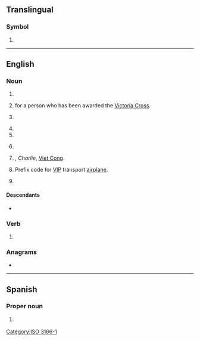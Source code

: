 {{also|vc|.vc|Vc.|vç|V.C.}}
==Translingual==

===Symbol===
{{head|mul|symbol}}

# {{n-g|The [[ISO]] 3166-1 two-letter (alpha-2) code for [[Saint Vincent and the Grenadines]].}}

[[Category:ISO 3166-1]]

----

==English==

===Noun===
{{en-noun|~}}

# {{init of|en|Victoria Cross}}
# {{1|post-nominal letters}} for a person who has been awarded the [[Victoria Cross]].
# {{lb|en|education}} {{init of|en|vice-chancellor}}
# {{init of|en|venture capitalist}}
# {{init of|en|venture capital}}
# {{lb|en|UK|education}} {{init of|en|[[voluntary controlled school|voluntary controlled]]}}
# {{lb|en|US|army|historical}} {{init of|en||Victor Charlie|nodot=1}}, ''Charlie'', [[Viet Cong]].
# {{lb|en|US|air force|aviation}} Prefix code for [[VIP]] transport [[airplane]].
# {{init of|en|voice call|}}

====Descendants====
* {{desc|bn|ভিসি|bor=1}}

===Verb===
{{en-verb|~}}

# {{init of|en|voice call|}}

===Anagrams===
* {{anagrams|en|a=cv|CV|cv.}}

----

==Spanish==

===Proper noun===
{{head|es|proper noun}}

# {{abbreviation of|es|Veracruz}} {{gloss|Mexican state}}